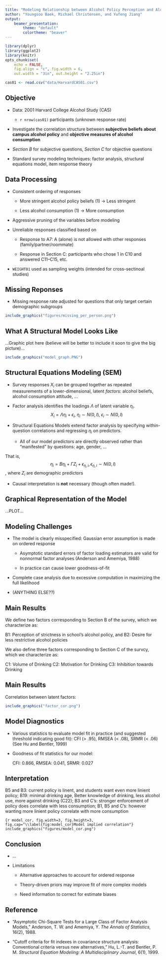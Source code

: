 ```yaml
---
title: "Modeling Relationship between Alcohol Policy Perception and Alcohol Consumption in '01 Harvard College Alcohol Survey (CAS)"
author: "Youngsoo Baek, Michael Christensen, and Yufeng Jiang"
output: 
    beamer_presentation:
        theme: "default"
        colortheme: "beaver"
---
```


```r
library(dplyr)
library(ggplot2)
library(knitr)
opts_chunk$set(
    echo = FALSE,
    fig.align = "c", fig.width = 6, 
    out.width = "3in", out.height = "2.25in")

cas01 <- read.csv("data/HarvardCAS01.csv")
```

## Objective

- Data: 2001 Harvard College Alcohol Study (CAS)
    
  * `r nrow(cas01)` participants (unknown response rate)

- Investigate the correlation structure between __subjective beliefs about campus alcohol policy__ and __objective measures of alcohol consumption__
    
- _Section B_ for subjective questions, _Section C_ for objective questions

- Standard survey modeling techniques: factor analysis, structural equations model, item response theory

## Data Processing

- Consistent ordering of responses

  - More stringent alcohol policy beliefs (1) -> Less stringent 
  
  - Less alcohol consumption (1) -> More consumption

- Aggressive pruning of the variables before modeling 
    
- Unreliable responses classified based on
    
  * Response to A7: A (alone) is not allowed with other responses (family/partner/roommate)
        
  * Response in Section C: participants who chose 1 in C10 and answered C11--C15, etc.

- `WEIGHT01` used as sampling weights (intended for cross-sectinoal studies) 

## Missing Reponses

- Missing response rate adjusted for questions that only target certain demographic subgroups

```r
include_graphics("figures/missing_per_person.png")
```


## What A Structural Model Looks Like

...Graphic plot here (believe will be better to include it soon to give the big picture)...
```r
include_graphics("model_graph.PNG")
```


## Structural Equations Modeling (SEM)

  - Survey responses $X_i$ can be grouped together as repeated measurements of a lower-dimensional, latent _factors_: alcohol beliefs, alcohol consumption attitude, ...
  
  - Factor analysis identifies the loadings $\Lambda$ of latent variable $\eta_i$.
  $$X_i = \Lambda\eta_i + \epsilon_i,\; \eta_i \sim N(0,I),\; \epsilon_i\sim N(0,I)$$

  - Structural Equations Models extend factor analysis by specifying within-question correlations and regressing $\eta_i$ on predictors.

    * All of our model predictors are directly observed rather than "manifested" by questions: age, gender, ...
    
 That is, $$\eta_i = B \eta_i + \Gamma Z_i + \epsilon_{\eta, i}, \epsilon_{\eta, i} \sim N(0, I)$$, where $Z_i$ are demographic predictors
    
  - Causal interpretation is __not__ necessary (though often made!).

## Graphical Representation of the Model

...PLOT...

## Modeling Challenges

  - The model is clearly misspecified: Gaussian error assumption is made on ordered response
  
    * Asymptotic standard errors of factor loading estimators are valid for nonnormal factor analyses (Anderson and Amemiya, 1988)
    
    * In practice can cause lower goodness-of-fit
    
  - Complete case analysis due to excessive computation in maximizing the full likelihood

  - (ANYTHING ELSE??)

## Main Results

We define two factors corresponding to Section B of the survey, which we characterize as:

B1: Perception of strictness in school's alcohol policy, and
B2: Desire for less restrictive alcohol policies

We also define three factors corresponding to Section C of the survcy, which we characterize as:

C1: Volume of Drinking
C2: Motivation for Drinking
C3: Inhibition towards Drinking

## Main Results

Correlation between latent factors:
```r
include_graphics("factor_cor.png")
```

## Model Diagnostics

  - Various statistics to evaluate model fit in practice (and suggested threshold indicating good fit): CFI (> .95), RMSEA (< .08), SRMR (< .06) (See Hu and Bentler, 1999)
  
  - Goodness of fit statistics for our model:
  
    CFI: 0.866, RMSEA: 0.041, SRMR: 0.027
    

## Interpretation

B5 and B3: current policy is linent, and students want even more linient policy; B19: minimal drinking age, Better knowledge of drinking, less alcohol use, more against drinking (C22); B3 and C's: stronger enforcement of policy does correlate with less consumption; B1, B5 and C's: however wanting more linient policy correlate with more consumption

```{r model_cor, fig.width=3, fig.height=3, fig.cap="\\label{fig:model_cor}Model implied correlation"}
include_graphics("figures/model_cor.png")
```



## Conclusion

- ...

- Limitations

  * Alternative approaches to account for ordered response
  
  * Theory-driven priors may improve fit of more complex models
  
  * Need information to correct for estimate biases
  
## Reference

  - "Asymptotic Chi-Square Tests for a Large Class of Factor Analysis Models," Anderson, T. W. and Amemiya, Y. _The Annals of Statistics_, 16(2), 1988.
  
  - "Cutoff criteria for fit indexes in covariance structure analysis: Conventional criteria versus new alternatives," Hu, L.-T. and Bentler, P. M. _Structural Equation Modeling: A Multidisciplinary Journal_, 6(1), 1999.


